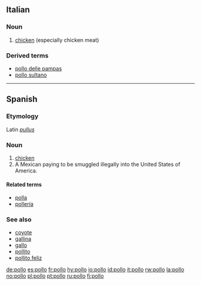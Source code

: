 ==Italian==

===Noun===
{{it-noun|poll|m|o|i}}

# [[chicken]]  (especially chicken meat)
===Derived terms===
*[[pollo delle pampas]]
*[[pollo sultano]]

----

==Spanish==

===Etymology===
Latin ''[[pullus]]''

===Noun===
{{es-noun-m}}

# [[chicken]]
# A Mexican paying to be smuggled illegally into the United States of America.<!-- possibly not limited to the Mex/USA case? -->

====Related terms====
*[[polla]] {{f}}
*[[pollería]] {{f}}

===See also===
*[[coyote]] {{m}}
*[[gallina]] {{f}}
*[[gallo]] {{m}}
*[[pollito]] {{m}}
*[[pollito feliz]] {{m}}

[[de:pollo]]
[[es:pollo]]
[[fr:pollo]]
[[hy:pollo]]
[[io:pollo]]
[[id:pollo]]
[[it:pollo]]
[[rw:pollo]]
[[la:pollo]]
[[no:pollo]]
[[pl:pollo]]
[[pt:pollo]]
[[ru:pollo]]
[[fi:pollo]]